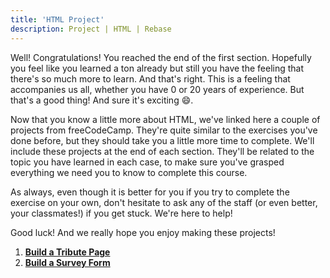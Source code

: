 ```yaml
---
title: 'HTML Project'
description: Project | HTML | Rebase
---
```


Well! Congratulations! You reached the end of the first section. Hopefully you feel like you learned a ton already but still you have the feeling that there's so much more to learn. And that's right. This is a feeling that accompanies us all, whether you have 0 or 20 years of experience. But that's a good thing! And sure it's exciting 😄.

Now that you know a little more about HTML, we've linked here a couple of projects from freeCodeCamp. They're quite similar to the exercises you've done before, but they should take you a little more time to complete. We'll include these projects at the end of each section. They'll be related to the topic you have learned in each case, to make sure you've grasped everything we need you to know to complete this course.

As always, even though it is better for you if you try to complete the exercise on your own, don't hesitate to ask any of the staff (or even better, your classmates!) if you get stuck. We're here to help!

Good luck! And we really hope you enjoy making these projects!

1. **[Build a Tribute Page](https://www.freecodecamp.org/learn/responsive-web-design/responsive-web-design-projects/build-a-tribute-page)**
2. **[Build a Survey Form](https://www.freecodecamp.org/learn/responsive-web-design/responsive-web-design-projects/build-a-survey-form)**